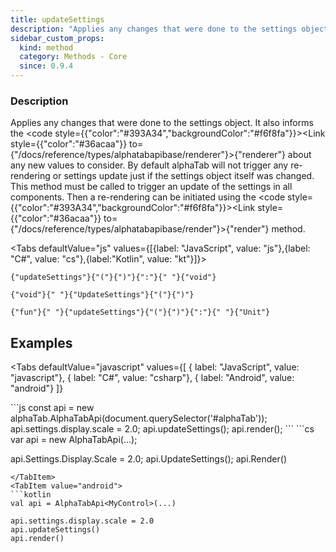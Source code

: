 ```yaml
---
title: updateSettings
description: "Applies any changes that were done to the settings object."
sidebar_custom_props:
  kind: method
  category: Methods - Core
  since: 0.9.4
---
```



<SinceBadge since="0.9.4" />

### Description
Applies any changes that were done to the settings object. It also informs the <code style={{"color":"#393A34","backgroundColor":"#f6f8fa"}}><Link style={{"color":"#36acaa"}} to={"/docs/reference/types/alphatabapibase/renderer"}>{"renderer"}</Link></code> about any new values to consider.
By default alphaTab will not trigger any re-rendering or settings update just if the settings object itself was changed. This method must be called
to trigger an update of the settings in all components. Then a re-rendering can be initiated using the <code style={{"color":"#393A34","backgroundColor":"#f6f8fa"}}><Link style={{"color":"#36acaa"}} to={"/docs/reference/types/alphatabapibase/render"}>{"render"}</Link></code> method.

<Tabs defaultValue="js" values={[{label: "JavaScript", value: "js"},{label: "C#", value: "cs"},{label:"Kotlin", value: "kt"}]}>
<TabItem value="js">
<div className="codeBlockContainer"><div className="codeBlockContent"><pre className="codeBlock"><code className="codeBlockLines" style={{"color":"#393A34","backgroundColor":"#f6f8fa"}}><span style={{"color":"#36acaa"}}>{"updateSettings"}</span><span style={{"color":"#393A34"}}>{"("}</span><span style={{"color":"#393A34"}}>{")"}</span><span style={{"color":"#393A34"}}>{":"}</span><span style={{"color":"#393A34","backgroundColor":"#f6f8fa"}}>{" "}</span><span style={{"color":"#36acaa"}}>{"void"}</span></code></pre></div></div>
</TabItem>
<TabItem value="cs">
<div className="codeBlockContainer"><div className="codeBlockContent"><pre className="codeBlock"><code className="codeBlockLines" style={{"color":"#393A34","backgroundColor":"#f6f8fa"}}><span style={{"color":"#00009f"}}>{"void"}</span><span style={{"color":"#393A34","backgroundColor":"#f6f8fa"}}>{" "}</span><span style={{"color":"#36acaa"}}>{"UpdateSettings"}</span><span style={{"color":"#393A34"}}>{"("}</span><span style={{"color":"#393A34"}}>{")"}</span></code></pre></div></div>
</TabItem>
<TabItem value="kt">
<div className="codeBlockContainer"><div className="codeBlockContent"><pre className="codeBlock"><code className="codeBlockLines" style={{"color":"#393A34","backgroundColor":"#f6f8fa"}}><span style={{"color":"#36acaa"}}>{"fun"}</span><span style={{"color":"#393A34","backgroundColor":"#f6f8fa"}}>{" "}</span><span style={{"color":"#36acaa"}}>{"updateSettings"}</span><span style={{"color":"#393A34"}}>{"("}</span><span style={{"color":"#393A34"}}>{")"}</span><span style={{"color":"#393A34"}}>{":"}</span><span style={{"color":"#393A34","backgroundColor":"#f6f8fa"}}>{" "}</span><span style={{"color":"#36acaa"}}>{"Unit"}</span></code></pre></div></div>
</TabItem>
</Tabs>


## Examples

<Tabs
    defaultValue="javascript"
    values={[
      { label: "JavaScript", value: "javascript"},
      { label: "C#", value: "csharp"},
      { label: "Android", value: "android"}
    ]}
>
<TabItem value="javascript">
```js
const api = new alphaTab.AlphaTabApi(document.querySelector('#alphaTab'));
api.settings.display.scale = 2.0;
api.updateSettings();
api.render();
```
</TabItem>
<TabItem value="csharp">
```cs
var api = new AlphaTabApi<MyControl>(...);

api.Settings.Display.Scale = 2.0;
api.UpdateSettings();
api.Render()
```
</TabItem>
<TabItem value="android">
```kotlin
val api = AlphaTabApi<MyControl>(...)

api.settings.display.scale = 2.0
api.updateSettings()
api.render()
```
</TabItem>
</Tabs>
